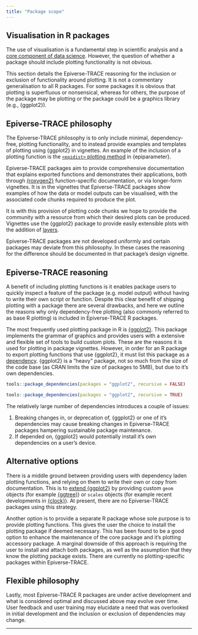 ```yaml
---
title: "Package scope"
---
```


## Visualisation in R packages

The use of visualisation is a fundamental step in scientific analysis and a [core component of data science](https://r4ds.had.co.nz/introduction.html). However, the question of whether a package should include plotting functionality is not obvious.

::: {.callout-note title="Not all package plotting requires are equal"}

This section details the Epiverse-TRACE reasoning for the inclusion or exclusion of functionality around plotting. It is not a commentary generalisation to all R packages. For some packages it is obvious that plotting is superfluous or nonsensical, whereas for others, the purpose of the package may be plotting or the package could be a graphics library (e.g., {ggplot2}).

:::

## Epiverse-TRACE philosophy

The Epiverse-TRACE philosophy is to only include minimal, dependency-free, plotting functionality, and to instead provide examples and templates of plotting using {ggplot2} in vignettes. An example of the inclusion of a plotting function is the [`<epidist>` plotting method](https://epiverse-trace.github.io/epiparameter/reference/plot.epidist.html) in {epiparameter}.

Epiverse-TRACE packages aim to provide comprehensive documentation that explains exported functions and demonstrates their applications, both through [{roxygen2}](https://roxygen2.r-lib.org/) function-specific documentation, or via longer-form vignettes. It is in the vignettes that Epiverse-TRACE packages show examples of how the data or model outputs can be visualised, with the associated code chunks required to produce the plot.

It is with this provision of plotting code chunks we hope to provide the community with a resource from which their desired plots can be produced. Vignettes use the {ggplot2} package to provide easily extensible plots with the addition of [layers](https://rpubs.com/hadley/ggplot2-layers).

Epiverse-TRACE packages are not developed uniformly and certain packages may deviate from this philosophy. In these cases the reasoning for the difference should be documented in that package's design vignette.

## Epiverse-TRACE reasoning

A benefit of including plotting functions is it enables package users to quickly inspect a feature of the package (e.g. model output) without having to write their own script or function. Despite this clear benefit of shipping plotting with a package there are several
drawbacks, and here we outline the reasons why only dependency-free plotting (also commonly referred to as base R plotting) is included in Epiverse-TRACE R packages.

The most frequently used plotting package in R is [{ggplot2}](https://ggplot2.tidyverse.org/index.html). This package implements the grammar of graphics and provides users with a extensive and flexible set of tools to build custom plots. These are the reasons it is used for plotting in package vignettes. However, in
order for an R package to export plotting functions that use {ggplot2}, it must list this package
as a [dependency](https://cran.r-project.org/doc/manuals/R-exts.html#Package-Dependencies). {ggplot2} is a "heavy" package, not so much from the size of the code base (as CRAN limits the size of packages to 5MB), but due to it's own dependencies.

```r
tools::package_dependencies(packages = "ggplot2", recursive = FALSE)

tools::package_dependencies(packages = "ggplot2", recursive = TRUE)
```

The relatively large number of dependencies introduces a couple of issues:

1. Breaking changes in, or deprecation of, {ggplot2} or one of it's dependencies may cause breaking changes in Epiverse-TRACE packages hampering sustainable package maintenance.
2. If depended on, {ggplot2} would potentially install it's own dependencies on a user's device.

## Alternative options

There is a middle ground between providing users with dependency laden plotting functions, and relying on them to write their own or copy from documentation. This is to [extend {ggplot2}](https://ggplot2.tidyverse.org/articles/extending-ggplot2.html) by providing custom `geom` objects (for example [{ggtree}](https://github.com/YuLab-SMU/ggtree)) or `scales` objects (for example recent developments in [{clock}](https://github.com/r-lib/clock/blob/03ab3169990094669727e405c1c398272a199c85/R/scale-week-year-week-day.R)). At present, there are no Epiverse-TRACE packages using this strategy.

Another option is to provide a separate R package whose sole purpose is to provide plotting functions. This gives the user the choice to install the plotting package if deemed necessary. This has been found to be a good option to enhance the maintenance of the core package and it's plotting accessory package. A marginal downside of this approach is requiring the user to install and attach both packages, as well as the assumption that they know the plotting package exists. There are currently no plotting-specific packages within Epiverse-TRACE.

## Flexible philosophy

Lastly, most Epiverse-TRACE R packages are under active development and what is considered optimal and discussed above may evolve over time. User feedback and user training may elucidate a need that was overlooked in initial development and the inclusion or exclusion of dependencies may change.

---
